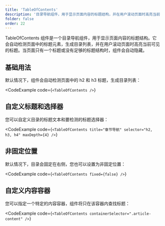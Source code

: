 ```yaml
---
title: 'TableOfContents'
description: '目录导航组件，用于显示页面内容的标题结构，并在用户滚动页面时高亮当前可见标题'
folder: false
order: 22
---
```



TableOfContents 组件是一个目录导航组件，用于显示页面内容的标题结构。它会自动检测页面中的标题元素，生成目录列表，并在用户滚动页面时高亮当前可见的标题。当页面只有一个标题或没有足够的标题结构时，组件会自动隐藏。

## 基础用法

默认情况下，组件会自动检测页面中的 h2 和 h3 标题，生成目录列表：

<CodeExample
  code={`<TableOfContents />`}
>
  <TableOfContents />
</CodeExample>

## 自定义标题和选择器

您可以自定义目录的标题文本和要检测的标题选择器：

<CodeExample
  code={`<TableOfContents
  title="章节导航"
  selector="h2, h3, h4"
  maxDepth={4}
/>`}
>
  <TableOfContents
    title="章节导航"
    selector="h2, h3, h4"
    maxDepth={4}
  />
</CodeExample>

## 非固定位置

默认情况下，目录会固定在右侧，您也可以设置为非固定位置：

<CodeExample
  code={`<TableOfContents fixed={false} />`}
>
  <TableOfContents fixed={false} />
</CodeExample>

## 自定义内容容器

您可以指定一个特定的内容容器，组件将只在该容器内查找标题：

<CodeExample
  code={`<TableOfContents containerSelector=".article-content" />`}
>
  <TableOfContents containerSelector=".article-content" />
</CodeExample>
